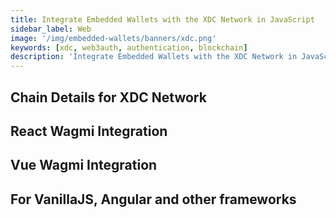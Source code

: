 ```yaml
---
title: Integrate Embedded Wallets with the XDC Network in JavaScript
sidebar_label: Web
image: '/img/embedded-wallets/banners/xdc.png'
keywords: [xdc, web3auth, authentication, blockchain]
description: 'Integrate Embedded Wallets with the XDC Network in JavaScript | Embedded Wallets'
---
```



<SEO
  title="Integrate Embedded Wallets with the XDC Network in JavaScript"
  description="Integrate Embedded Wallets with the XDC Network in JavaScript | Embedded Wallets"
  image="https://docs.metamask.io/img/embedded-wallets/banners/xdc.png"
  slug="/embedded-wallets/connect-blockchain/evm/xdc/web"
/>

## Chain Details for XDC Network

<ChainDetailsXDC />

## React Wagmi Integration

<ReactWagmiIntegration />

## Vue Wagmi Integration

<VueWagmiIntegration />

## For VanillaJS, Angular and other frameworks

<JsBlockchainMethods />

